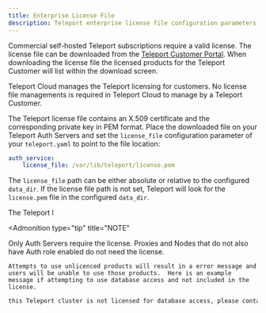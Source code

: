```yaml
---
title: Enterprise License File
description: Teleport enterprise license file configuration parameters and requirements
---
```


Commercial self-hosted Teleport subscriptions require a valid license. The license file can
be downloaded from the [Teleport Customer
Portal](https://dashboard.gravitational.com/web/login). When downloading the license file the licensed products for the Teleport Customer will list within the download screen. 

<Admonition type="note" title="Not applicable to Teleport Cloud">
Teleport Cloud manages the Teleport licensing for customers.  No license file managements is required in Teleport Cloud to manage by a Teleport Customer.
</Admonition>

The Teleport license file contains an X.509 certificate and the corresponding
private key in PEM format. Place the downloaded file on your Teleport Auth
Servers and set the `license_file` configuration parameter of your
`teleport.yaml` to point to the file location:

```yaml
auth_service:
    license_file: /var/lib/teleport/license.pem
```

The `license_file` path can be either absolute or relative to the configured
`data_dir`. If the license file path is not set, Teleport will look for the
`license.pem` file in the configured `data_dir`.

The Teleport l

<Admonition
  type="tip"
  title="NOTE"
>
  Only Auth Servers require the license. Proxies and Nodes that do not also have Auth role enabled do not need the license.  
    
    Attempts to use unlicenced products will result in a error message and users will be unable to use those products.  Here is an example message if attempting to use database access and not included in the license.
```bash
this Teleport cluster is not licensed for database access, please contact the cluster administrator
```    
</Admonition>
